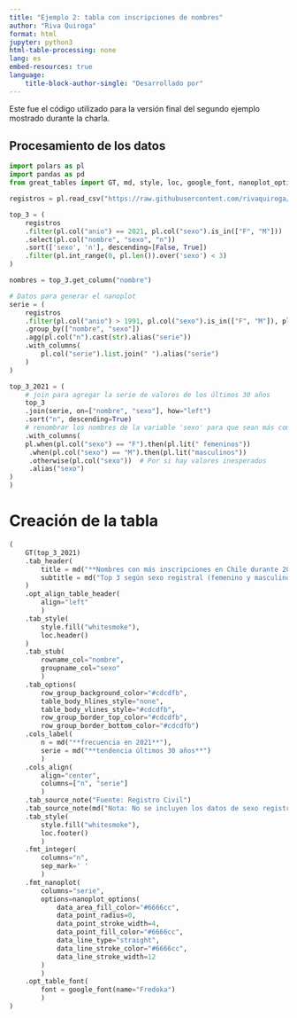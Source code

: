 ```yaml
---
title: "Ejemplo 2: tabla con inscripciones de nombres"
author: "Riva Quiroga"
format: html
jupyter: python3
html-table-processing: none
lang: es
embed-resources: true
language: 
    title-block-author-single: "Desarrollado por"
---
```


Este fue el código utilizado para la versión final del segundo ejemplo mostrado durante la charla. 

## Procesamiento de los datos

```python
import polars as pl
import pandas as pd
from great_tables import GT, md, style, loc, google_font, nanoplot_options

registros = pl.read_csv("https://raw.githubusercontent.com/rivaquiroga/guaguas/refs/heads/main/data-raw/1920-2021.csv")
```


```python

top_3 = (
    registros
    .filter(pl.col("anio") == 2021, pl.col("sexo").is_in(["F", "M"]))
    .select(pl.col("nombre", "sexo", "n"))
    .sort(['sexo', 'n'], descending=[False, True])
    .filter(pl.int_range(0, pl.len()).over('sexo') < 3)
)
```

```python

nombres = top_3.get_column("nombre")

# Datos para generar el nanoplot
serie = (
    registros
    .filter(pl.col("anio") > 1991, pl.col("sexo").is_in(["F", "M"]), pl.col("nombre").is_in(nombres))
    .group_by(["nombre", "sexo"])
    .agg(pl.col("n").cast(str).alias("serie"))  
    .with_columns(
        pl.col("serie").list.join(" ").alias("serie") 
    )
)

top_3_2021 = (
    # join para agregar la serie de valores de los últimos 30 años
    top_3
    .join(serie, on=["nombre", "sexo"], how="left")
    .sort("n", descending=True)
    # renombrar los nombres de la variable 'sexo' para que sean más comunicativos en los stubs
    .with_columns(
    pl.when(pl.col("sexo") == "F").then(pl.lit(" femeninos"))
     .when(pl.col("sexo") == "M").then(pl.lit("masculinos"))
     .otherwise(pl.col("sexo"))  # Por si hay valores inesperados
     .alias("sexo")
)
)
```



# Creación de la tabla


```python
(
    GT(top_3_2021)
    .tab_header(
        title = md("**Nombres con más inscripciones en Chile durante 2021**"),
        subtitle = md("Top 3 según sexo registral (femenino y masculino)")
    )
    .opt_align_table_header(
        align="left"
        )
    .tab_style(
        style.fill("whitesmoke"),
        loc.header()
    )
    .tab_stub(
        rowname_col="nombre", 
        groupname_col="sexo"
        )
    .tab_options(
        row_group_background_color="#cdcdfb", 
        table_body_hlines_style="none", 
        table_body_vlines_style="#cdcdfb",
        row_group_border_top_color="#cdcdfb",
        row_group_border_bottom_color="#cdcdfb")
    .cols_label(
        n = md("**frecuencia en 2021**"),
        serie = md("**tendencia últimos 30 años**")
        )
    .cols_align(
        align="center", 
        columns=["n", "serie"]
        )
    .tab_source_note("Fuente: Registro Civil")
    .tab_source_note(md("Nota: No se incluyen los datos de sexo registral indefinido porque en general <br/>no hay más de una persona registrada con el mismo nombre por año"))
    .tab_style(
        style.fill("whitesmoke"),
        loc.footer()
        )
    .fmt_integer(
        columns="n", 
        sep_mark=' '
        )
    .fmt_nanoplot(
        columns="serie",
        options=nanoplot_options(
            data_area_fill_color="#6666cc",
            data_point_radius=0,
            data_point_stroke_width=4,
            data_point_fill_color="#6666cc",
            data_line_type="straight",
            data_line_stroke_color="#6666cc",
            data_line_stroke_width=12
        )
        )
    .opt_table_font(
        font = google_font(name="Fredoka")
        )
)
```




